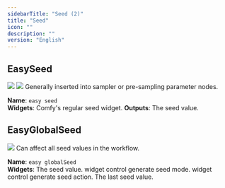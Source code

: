 ```yaml
---
sidebarTitle: "Seed (2)"
title: "Seed"
icon: ""
description: ""
version: "English"
---
```


## EasySeed
<Tabs>
  <Tab title="Node Preview">
    <Frame>
    <img src="../../images/nodes/easySeed.jpg" />
    </Frame>
  </Tab>
  <Tab title="Example">
      <Frame>
      <img src="../../images/nodes/example/easySeed.jpg" />
      </Frame>
  </Tab>
</Tabs>
Generally inserted into sampler or pre-sampling parameter nodes.

**Name**: `easy seed`<br/>
**Widgets**:
<ParamField path="seed" type="int|seed">
Comfy's regular seed widget.
</ParamField>
**Outputs**:
<ParamField query="seed" type="int|seed">
The seed value.
</ParamField>

## EasyGlobalSeed
<Frame>
<img src="../../images/nodes/easyGlobalSeed.jpg" />
</Frame>
Can affect all seed values in the workflow.

**Name**: `easy globalSeed`<br/>
**Widgets**:
<ParamField query="value" type="int|seed">
The seed value.
</ParamField>
<ParamField query="mode" type="combo" default="control_before_generate">
widget control generate seed mode.
</ParamField>
<ParamField query="action" type="combo" default="fixed">
widget control generate seed action.
</ParamField>
<ParamField query="last_seed" type="int|seed">
The last seed value.
</ParamField>
